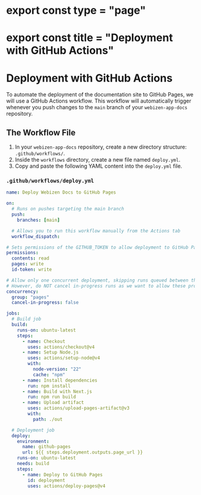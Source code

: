 # export const type = "page"
# export const title = "Deployment with GitHub Actions"
# Deployment with GitHub Actions

To automate the deployment of the documentation site to GitHub Pages, we will use a GitHub Actions workflow. This workflow will automatically trigger whenever you push changes to the `main` branch of your `webizen-app-docs` repository.

## The Workflow File

1.  In your `webizen-app-docs` repository, create a new directory structure: `.github/workflows/`.
2.  Inside the `workflows` directory, create a new file named `deploy.yml`.
3.  Copy and paste the following YAML content into the `deploy.yml` file.

### `.github/workflows/deploy.yml`

```yaml
name: Deploy Webizen Docs to GitHub Pages

on:
  # Runs on pushes targeting the main branch
  push:
    branches: [main]

  # Allows you to run this workflow manually from the Actions tab
  workflow_dispatch:

# Sets permissions of the GITHUB_TOKEN to allow deployment to GitHub Pages
permissions:
  contents: read
  pages: write
  id-token: write

# Allow only one concurrent deployment, skipping runs queued between the run in-progress and latest queued.
# However, do NOT cancel in-progress runs as we want to allow these production deployments to complete.
concurrency:
  group: "pages"
  cancel-in-progress: false

jobs:
  # Build job
  build:
    runs-on: ubuntu-latest
    steps:
      - name: Checkout
        uses: actions/checkout@v4
      - name: Setup Node.js
        uses: actions/setup-node@v4
        with:
          node-version: "22"
          cache: "npm"
      - name: Install dependencies
        run: npm install
      - name: Build with Next.js
        run: npm run build
      - name: Upload artifact
        uses: actions/upload-pages-artifact@v3
        with:
          path: ./out

  # Deployment job
  deploy:
    environment:
      name: github-pages
      url: ${{ steps.deployment.outputs.page_url }}
    runs-on: ubuntu-latest
    needs: build
    steps:
      - name: Deploy to GitHub Pages
        id: deployment
        uses: actions/deploy-pages@v4